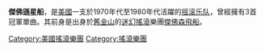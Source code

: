 {{多個問題|
{{expand|time=2015-03-11T05:08:59+00:00}}
{{unreferenced|time=2015-03-11T05:08:59+00:00}}
}}
{{about|英文名为“Jefferson Starship”的团体|与该团体相关的英文名为“Starship”的衍生团体|星船合唱团}}
{{藝人
| 姓名 = 傑佛遜星船<br>(Jefferson Starship)
| 類型 = 組合
| 圖片 = Jefferson Starship.JPG
| 圖片尺寸 = 
| 圖片簡介 = 
| 原名 = Jefferson Starship
| 外文名 = 
| 外文 = 
| 羅馬拼音 = 
| 英文名 =
| 綽號 =
| 其他藝名 =
| 國籍 =
| 音樂類型 = [[迷幻搖滾|迷幻搖滾]]，{{link-en|酸性搖滾|Acid rock}}，{{link-en|專輯導向搖滾|Album-oriented rock}}（AOR）
| 演奏樂器 = 
| 出身地 = {{USA}}[[加州|加州]][[舊金山|舊金山]]
| 出道作 = 
| 出道日期 = 
| 代表作 = 
| 活躍年代 = 1971年─1984年
| 唱片公司 = [[勝利牌留聲機公司|勝利牌留聲機公司]]（[[RCA唱片|RCA唱片]]）
| 經紀公司 =
| 網站 = http://www.jeffersonstarship.com/
| 相關團體 = 
| 獎項 = 
| IMDb = 
| 現任成員 = 
| 過往成員 = 保羅·坎特納（Paul Kantner）<br>{{link-en|格瑞絲·斯里克|Grace Slick}}<br>{{link-en|馬特·巴林|Marty Balin}}（Marty Balin）<br>米基·湯瑪仕（Mickey Thomas）<br>雷格·查奎科（Craig Chaquico）<br>皮特·希爾斯（Pete Sears）<br>大衛·弗萊柏（David Freiberg）<br>約翰·巴巴塔（John Barbata）<br>埃恩斯雷·鄧巴爾（Aynsley Dunbar）<br>東尼·鮑德溫（Donny Baldwin）<br>帕帕·約翰·克萊曼（Papa John Creach）
| 音樂專輯 =
| 電影 = 
| 電視節目 = 
| 舞臺劇 = 
| 書籍 = 
}}

'''傑佛遜星船'''，是[[美國|美國]]一支於1970年代至1980年代活躍的[[摇滚乐队|摇滚乐队]]，曾經擁有3首冠軍單曲。其前身是出身於[[舊金山|舊金山]]的[[迷幻搖滾|迷幻搖滾]]樂團[[傑佛森飛船|傑佛森飛船]]。

{{Authority control}}
{{搖滾樂隊小作品}}
{{DEFAULTSORT:Jefferson Starship}}
[[Category:美國搖滾樂團|Category:美國搖滾樂團]]
[[Category:搖滾樂團|Category:搖滾樂團]]